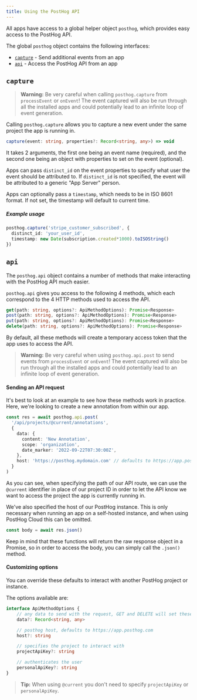 ```yaml
---
title: Using the PostHog API
---
```


All apps have access to a global helper object `posthog`, which provides easy access to the PostHog API.

The global `posthog` object contains the following interfaces:
- [`capture`](#capture) - Send additional events from an app
- [`api`](#api) - Access the PostHog API from an app

## `capture`

> **Warning:** Be very careful when calling `posthog.capture` from `processEvent` or `onEvent`! The event captured will also be run through all the installed apps and could potentially lead to an infinite loop of event generation.

Calling `posthog.capture` allows you to capture a new event under the same project the app is running in.

```ts
capture(event: string, properties?: Record<string, any>) => void
```

It takes 2 arguments, the first one being an event name (required), and the second one being an object with properties to set on the event (optional).

Apps can pass `distinct_id` on the event properties to specify what user the event should be attributed to. If `distinct_id` is not specified, the event will be attributed to a generic "App Server" person.

Apps can optionally pass a `timestamp`, which needs to be in ISO 8601 format. If not set, the timestamp will default to current time.

##### Example usage

```ts
posthog.capture('stripe_customer_subscribed', {
  distinct_id: 'your_user_id',
  timestamp: new Date(subscription.created*1000).toISOString()
})
```

## `api`

The `posthog.api` object contains a number of methods that make interacting with the PostHog API much easier.

`posthog.api` gives you access to the following 4 methods, which each correspond to the 4 HTTP methods used to access the API.

```ts
get(path: string, options?: ApiMethodOptions): Promise<Response>
post(path: string, options?: ApiMethodOptions): Promise<Response>
put(path: string, options?: ApiMethodOptions): Promise<Response>
delete(path: string, options?: ApiMethodOptions): Promise<Response>
```

By default, all these methods will create a temporary access token that the app uses to access the API.

> **Warning:** Be very careful when using `posthog.api.post` to send events from `processEvent` or `onEvent`! The event captured will also be run through all the installed apps and could potentially lead to an infinite loop of event generation.

#### Sending an API request

It's best to look at an example to see how these methods work in practice. Here, we're looking to create a new annotation from within our app.

```ts
const res = await posthog.api.post(
  '/api/projects/@current/annotations',
  {
    data: {
      content: 'New Annotation',
      scope: 'organization',
      date_marker: '2022-09-22T07:30:00Z',
    },
    host: 'https://posthog.mydomain.com' // defaults to https://app.posthog.com if not specified
  }
)
```

As you can see, when specifying the path of our API route, we can use the `@current` identifier in place of our project ID in order to let the API know we want to access the project the app is currently running in.

We've also specified the host of our PostHog instance. This is only necessary when running an app on a self-hosted instance, and when using PostHog Cloud this can be omitted.

```js
const body = await res.json()
```

Keep in mind that these functions will return the raw response object in a Promise, so in order to access the body, you can simply call the `.json()` method.

#### Customizing options

You can override these defaults to interact with another PostHog project or instance.

The options available are:

```ts
interface ApiMethodOptions {
    // any data to send with the request, GET and DELETE will set these as URL params
    data?: Record<string, any>

    // posthog host, defaults to https://app.posthog.com
    host?: string

    // specifies the project to interact with
    projectApiKey?: string

    // authenticates the user
    personalApiKey?: string
}
```

> **Tip:** When using `@current` you don't need to specify `projectApiKey` or `personalApiKey`.
